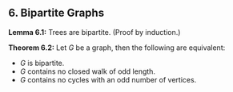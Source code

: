 
<Article
  title="Graph Theory"
  ctime="Oct. 11, 2022"
  subtitle="Notes for MATH 350: Discrete Mathematics."
>

# 6. Bipartite Graphs

**Lemma 6.1:** Trees are bipartite. (Proof by induction.)

**Theorem 6.2:** Let $G$ be a graph, then the following are equivalent:
- $G$ is bipartite.
- $G$ contains no closed walk of odd length.
- $G$ contains no cycles with an odd number of vertices.

</Article>
